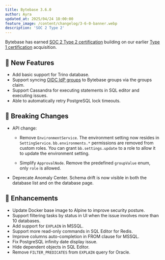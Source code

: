 ```yaml
---
title: Bytebase 3.6.0
author: Ayra
updated_at: 2025/04/24 18:00:00
feature_image: /content/changelog/3-6-0-banner.webp
description: 'SOC 2 Type 2'
---
```


Bytebase has earned [SOC 2 Type 2 certification](https://www.bytebase.com/blog/soc2-type2/) building on our earlier [Type 1 certification](https://www.bytebase.com/blog/soc2-type1) acquisition.

## 🚀 New Features

- Add basic support for Trino database.
- Support syncing [OIDC IdP groups](https://www.bytebase.com/docs/administration/sso/oidc/#group-syncing) to Bytebase groups via the groups claim.
- Support Cassandra for executing statements in SQL editor and executing issues.
- Able to automatically retry PostgreSQL lock timeouts.

## 🔔 Breaking Changes

- API change:

  - Remove `EnvironmentService`. The environment setting now resides in `SettingService`. `bb.environments.*` permissions are removed from custom roles. You can grant `bb.settings.update` to a role to allow it to update the environment setting.

  - Simplify `ApprovalNode`. Remove the predefined `groupValue` enum, only `role` is allowed.

- Deprecate Anomaly Center. Schema drift is now visible in both the database list and on the database page.

## 🎄 Enhancements

- Update Docker base image to Alpine to improve security posture.
- Support filtering tasks by status in UI when the issue involves more than 10 databases.
- Add support for `EXPLAIN` in MSSQL.
- Support more read-only commands in SQL Editor for Redis.
- Improve columns auto-completion in FROM clause for MSSQL.
- Fix PostgreSQL infinity date display issue.
- Hide dependent objects in SQL Editor.
- Remove `FILTER_PREDICATES` from `EXPLAIN` query for Oracle.

<IncludeBlock url="/docs/get-started/install/install-upgrade"></IncludeBlock>
